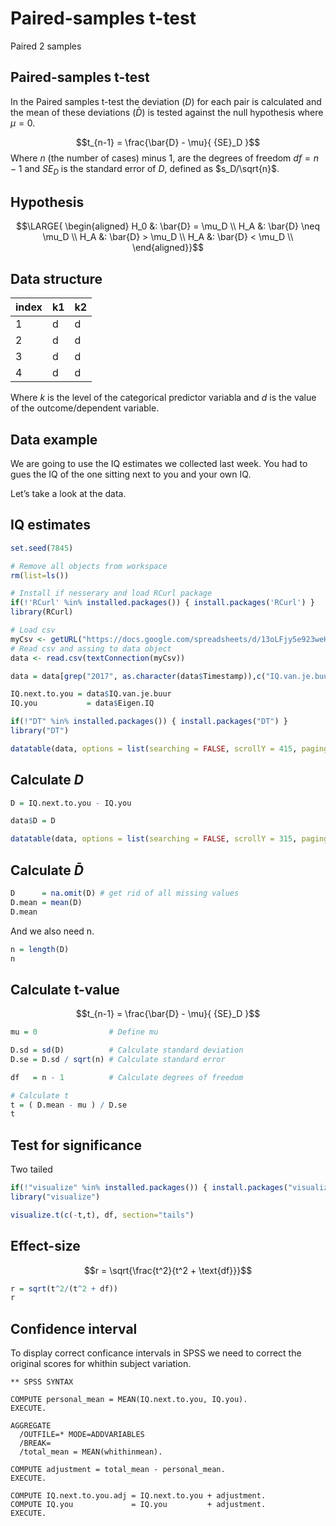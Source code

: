 # Paired-samples t-test {.section}

Paired 2 samples

## Paired-samples t-test

In the Paired samples t-test the deviation ($D$) for each pair is calculated and the mean of these deviations ($\bar{D}$) is tested against the null hypothesis where $\mu = 0$.

$$t_{n-1} = \frac{\bar{D} - \mu}{ {SE}_D }$$
Where $n$ (the number of cases) minus $1$, are the degrees of freedom $df = n - 1$ and $SE_D$ is the standard error of $D$, defined as $s_D/\sqrt{n}$.

## Hypothesis

$$\LARGE{
  \begin{aligned}
  H_0 &: \bar{D} = \mu_D \\
  H_A &: \bar{D} \neq \mu_D \\
  H_A &: \bar{D} > \mu_D \\
  H_A &: \bar{D} < \mu_D \\
  \end{aligned}}$$

## Data structure

index | k1 | k2
------|----|--
1     | d  | d
2     | d  | d
3     | d  | d
4     | d  | d

Where $k$ is the level of the categorical predictor variabla and $d$ is the value of the outcome/dependent variable.

## Data example

We are going to use the IQ estimates we collected last week. You had to gues the IQ of the one sitting next to you and your own IQ.

Let's take a look at the data.

## IQ estimates

```r
set.seed(7845)

# Remove all objects from workspace
rm(list=ls())

# Install if nesserary and load RCurl package
if(!'RCurl' %in% installed.packages()) { install.packages('RCurl') }
library(RCurl)

# Load csv
myCsv <- getURL("https://docs.google.com/spreadsheets/d/13oLFjy5e923weH8bzBipZSvWYS_dpw7B77g5yW_myLg/export?format=csv&id=13oLFjy5e923weH8bzBipZSvWYS_dpw7B77g5yW_myLg")
# Read csv and assing to data object
data <- read.csv(textConnection(myCsv))

data = data[grep("2017", as.character(data$Timestamp)),c("IQ.van.je.buur", "Eigen.IQ")]

IQ.next.to.you = data$IQ.van.je.buur
IQ.you           = data$Eigen.IQ

if(!"DT" %in% installed.packages()) { install.packages("DT") }
library("DT")
```

```r
datatable(data, options = list(searching = FALSE, scrollY = 415, paging = F, info = F))
```

## Calculate $D$ {.smaller .subsection}

```r
D = IQ.next.to.you - IQ.you
```


```r
data$D = D

datatable(data, options = list(searching = FALSE, scrollY = 315, paging = F, info = F))
```

## Calculate $\bar{D}$

```r
D      = na.omit(D) # get rid of all missing values
D.mean = mean(D)
D.mean
```

And we also need n.

```r
n = length(D)
n
```

## Calculate t-value {.subsection}

$$t_{n-1} = \frac{\bar{D} - \mu}{ {SE}_D }$$

```r
mu = 0                # Define mu

D.sd = sd(D)          # Calculate standard deviation
D.se = D.sd / sqrt(n) # Calculate standard error

df   = n - 1          # Calculate degrees of freedom

# Calculate t
t = ( D.mean - mu ) / D.se
t
```

## Test for significance {.subsection}

Two tailed

```r
if(!"visualize" %in% installed.packages()) { install.packages("visualize") }
library("visualize")

visualize.t(c(-t,t), df, section="tails")
```

## Effect-size {.subsection}

$$r = \sqrt{\frac{t^2}{t^2 + \text{df}}}$$

```r
r = sqrt(t^2/(t^2 + df))
r
```

## Confidence interval {.smaller .subsection}

To display correct conficance intervals in SPSS we need to correct the original scores for whithin subject variation.

```{}
** SPSS SYNTAX

COMPUTE personal_mean = MEAN(IQ.next.to.you, IQ.you).
EXECUTE.

AGGREGATE
  /OUTFILE=* MODE=ADDVARIABLES
  /BREAK=
  /total_mean = MEAN(whithinmean).

COMPUTE adjustment = total_mean - personal_mean.
EXECUTE.

COMPUTE IQ.next.to.you.adj = IQ.next.to.you + adjustment.
COMPUTE IQ.you             = IQ.you         + adjustment.
EXECUTE.
```